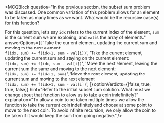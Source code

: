 <MCQBlock
  question="In the previous section, the subset sum problem was discussed. One common variation of this problem allows for an element to be taken as many times as we want. What would be the recursive case(s) for this function?
  
  For this question, let's say `idx` refers to the current index of the element, `sum` is the current sum we are exploring, and `val` is the array of elements."
  answerOptions={[
    'Take the current element, updating the current sum and moving to the next element: <br />`f(idx, sum) += f(idx+1, sum - val[i])`',
    'Take the current element, updating the current sum and staying on the current element: <br />`f(idx, sum) += f(idx, sum - val[i])`',
    'Move the next element, leaving the current sum the same and moving to the next element: <br />`f(idx, sum) += f(idx+1, sum)`',
    'Move the next element, updating the current sum and moving to the next element: <br />`f(idx, sum) += f(idx+1, sum - val[i])`',
  ]}
  optionVerdicts={[false, true, true, false]}
  hint="Refer to the initial subset sum solution. What must we change about that function to allow us to take a coin indefinitely?"
  explanation="To allow a coin to be taken multiple times, we allow the function to take the current coin indefinitely and choose at some point to move to the next coin. To avoid infinite recursion, we only allow the coin to be taken if it would keep the sum from going negative."
/>